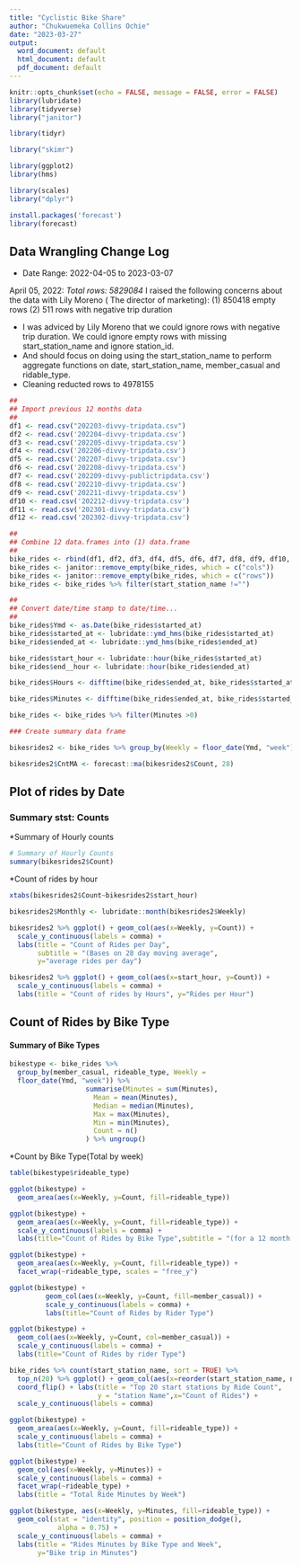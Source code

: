 ---
title: "Cyclistic Bike Share"
author: "Chukwuemeka Collins Ochie"
date: "2023-03-27"
output:
  word_document: default
  html_document: default
  pdf_document: default
---

```{r setup, include=FALSE, echo=FALSE, error=FALSE, message=FALSE}
knitr::opts_chunk$set(echo = FALSE, message = FALSE, error = FALSE)
library(lubridate)
library(tidyverse)
library("janitor")

library(tidyr)

library("skimr")

library(ggplot2)
library(hms)

library(scales)
library("dplyr")

install.packages('forecast')
library(forecast)
```

## Data Wrangling Change Log

* Date Range: 2022-04-05 to 2023-03-07

April 05, 2022:
*Total rows: 5829084
*I raised the following concerns about the data with Lily Moreno ( The director of marketing):
(1) 850418 empty rows
(2) 511 rows with negative trip duration

* I was adviced by Lily Moreno that we could ignore rows with negative trip duration.
We could ignore empty rows with missing start_station_name and ignore station_id.
* And should focus on doing using the start_station_name to perform aggregate functions on date, start_station_name, member_casual and ridable_type.
* Cleaning reducted rows to 4978155

```{r}
##
## Import previous 12 months data
##
df1 <- read.csv("202203-divvy-tripdata.csv")
df2 <- read.csv('202204-divvy-tripdata.csv')
df3 <- read.csv('202205-divvy-tripdata.csv')
df4 <- read.csv('202206-divvy-tripdata.csv')
df5 <- read.csv('202207-divvy-tripdata.csv')
df6 <- read.csv('202208-divvy-tripdata.csv')
df7 <- read.csv('202209-divvy-publictripdata.csv')
df8 <- read.csv('202210-divvy-tripdata.csv')
df9 <- read.csv('202211-divvy-tripdata.csv')
df10 <- read.csv('202212-divvy-tripdata.csv')
df11 <- read.csv('202301-divvy-tripdata.csv')
df12 <- read.csv('202302-divvy-tripdata.csv')
```

 
```{r}
##
## Combine 12 data.frames into (1) data.frame
##
bike_rides <- rbind(df1, df2, df3, df4, df5, df6, df7, df8, df9, df10, df11, df12)
bike_rides <- janitor::remove_empty(bike_rides, which = c("cols"))
bike_rides <- janitor::remove_empty(bike_rides, which = c("rows"))
bike_rides <- bike_rides %>% filter(start_station_name !="")
```
```{r}
##
## Convert date/time stamp to date/time...
##
bike_rides$Ymd <- as.Date(bike_rides$started_at)
bike_rides$started_at <- lubridate::ymd_hms(bike_rides$started_at)
bike_rides$ended_at <- lubridate::ymd_hms(bike_rides$ended_at)

bike_rides$start_hour <- lubridate::hour(bike_rides$started_at)
bike_rides$end__hour <- lubridate::hour(bike_rides$ended_at)
```

```{r}
bike_rides$Hours <- difftime(bike_rides$ended_at, bike_rides$started_at, units = c("hours"))

bike_rides$Minutes <- difftime(bike_rides$ended_at, bike_rides$started_at, units = c("mins"))

bike_rides <- bike_rides %>% filter(Minutes >0)
```

```{r}
### Create summary data frame

bikesrides2 <- bike_rides %>% group_by(Weekly = floor_date(Ymd, "week"),start_hour) %>% summarise(Minutes = sum(Minutes), Mean = mean(Minutes), Median = median(Minutes), Max = max(Minutes), Min = min(Minutes), Count = n()) %>% ungroup()
```


```{r}
bikesrides2$CntMA <- forecast::ma(bikesrides2$Count, 28)
```

## Plot of rides by Date
### Summary stst: Counts

 *Summary of Hourly counts
```{r}
# Summary of Hourly Counts
summary(bikesrides2$Count)
```

 *Count of rides by hour
```{r}
xtabs(bikesrides2$Count~bikesrides2$start_hour)
```

```{r}
bikesrides2$Monthly <- lubridate::month(bikesrides2$Weekly)
```


```{r}
bikesrides2 %>% ggplot() + geom_col(aes(x=Weekly, y=Count)) + 
  scale_y_continuous(labels = comma) + 
  labs(title = "Count of Rides per Day",
       subtitle = "(Bases on 28 day moving average", 
       y="average rides per day")
```

```{r}
bikesrides2 %>% ggplot() + geom_col(aes(x=start_hour, y=Count)) + 
  scale_y_continuous(labels = comma) + 
  labs(title = "Count of rides by Hours", y="Rides per Hour")
```
## Count of Rides by Bike Type 
#### Summary of Bike Types
```{r}
bikestype <- bike_rides %>% 
  group_by(member_casual, rideable_type, Weekly = 
  floor_date(Ymd, "week")) %>% 
                   summarise(Minutes = sum(Minutes),
                     Mean = mean(Minutes),
                     Median = median(Minutes),
                     Max = max(Minutes),
                     Min = min(Minutes), 
                     Count = n()
                   ) %>% ungroup()
```

*Count by Bike Type(Total by week)



```{r}
table(bikestype$rideable_type)
```


```{r}
ggplot(bikestype) + 
  geom_area(aes(x=Weekly, y=Count, fill=rideable_type))
```


```{r}
ggplot(bikestype) + 
  geom_area(aes(x=Weekly, y=Count, fill=rideable_type)) + 
  scale_y_continuous(labels = comma) + 
  labs(title="Count of Rides by Bike Type",subtitle = "(for a 12 month period ending 2023-mar -06)")

```

```{r}
ggplot(bikestype) + 
  geom_area(aes(x=Weekly, y=Count, fill=rideable_type)) + 
  facet_wrap(~rideable_type, scales = "free_y")
```

```{r}
ggplot(bikestype) + 
         geom_col(aes(x=Weekly, y=Count, fill=member_casual)) + 
         scale_y_continuous(labels = comma) + 
         labs(title="Count of Rides by Rider Type")
```

```{r}
ggplot(bikestype) + 
  geom_col(aes(x=Weekly, y=Count, col=member_casual)) + 
  scale_y_continuous(labels = comma) + 
  labs(title="Count of Rides by rider Type")
```

```{r}
bike_rides %>% count(start_station_name, sort = TRUE) %>% 
  top_n(20) %>% ggplot() + geom_col(aes(x=reorder(start_station_name, n), y=n)) + 
  coord_flip() + labs(title = "Top 20 start stations by Ride Count", 
                      y = "station Name",x="Count of Rides") + 
  scale_y_continuous(labels = comma)
```

```{r}
ggplot(bikestype) + 
  geom_area(aes(x=Weekly, y=Count, fill=rideable_type)) + 
  scale_y_continuous(labels = comma) + 
  labs(title="Count of Rides by Bike Type")
```

```{r}
ggplot(bikestype) + 
  geom_col(aes(x=Weekly, y=Minutes)) + 
  scale_y_continuous(labels = comma) +
  facet_wrap(~rideable_type) + 
  labs(title = "Total Ride Minutes by Week")
```

```{r}
ggplot(bikestype, aes(x=Weekly, y=Minutes, fill=rideable_type)) + 
  geom_col(stat = "identity", position = position_dodge(),
            alpha = 0.75) + 
  scale_y_continuous(labels = comma) + 
  labs(title = "Rides Minutes by Bike Type and Week", 
       y="Bike trip in Minutes")

```


